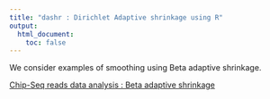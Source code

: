 ```yaml
---
title: "dashr : Dirichlet Adaptive shrinkage using R"
output:
  html_document:
    toc: false
---
```


We consider examples of smoothing using Beta adaptive shrinkage. 

[Chip-Seq reads data analysis : Beta adaptive shrinkage](dashr_chip.html)
